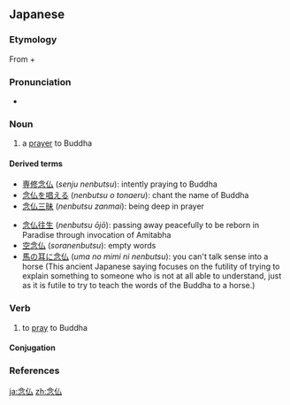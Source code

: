 ==Japanese==
{{ja-kanjitab|ねん|ぶつ|yomi=o}}

===Etymology===
From {{m|ja|念|sc=Jpan|tr=nen||thoughts}} + {{m|ja|仏|sc=Jpan|tr=butsu||Buddhism}}

===Pronunciation===
* {{ja-pron|ねんぶつ|y=o|acc=0|acc_ref=NHK}}

===Noun===
{{ja-noun|ねんぶつ|kyu=念佛}}

# a [[prayer]] to Buddha

====Derived terms====
{{der-top}}
* [[専修念仏]] (''senju nenbutsu''): intently praying to Buddha
* [[念仏を唱える]] (''nenbutsu o tonaeru''): chant the name of Buddha
* [[念仏三昧]] (''nenbutsu zanmai''): being deep in prayer
{{der-mid}}
* [[念仏往生]] (''nenbutsu ōjō''): passing away peacefully to be reborn in Paradise through invocation of Amitabha
* [[空念仏]] (''soranenbutsu''): empty words
* [[馬の耳に念仏]] (''uma no mimi ni nenbutsu''): you can't talk sense into a horse (This ancient Japanese saying focuses on the futility of trying to explain something to someone who is not at all able to understand, just as it is futile to try to teach the words of the Buddha to a horse.)
{{der-bottom}}

===Verb===
{{ja-verb-suru|ねんぶつ|kyu=念佛}}

# to [[pray]] to Buddha

====Conjugation====
{{ja-suru|ねんぶつ}}

===References===
<references/>

[[ja:念仏]]
[[zh:念仏]]